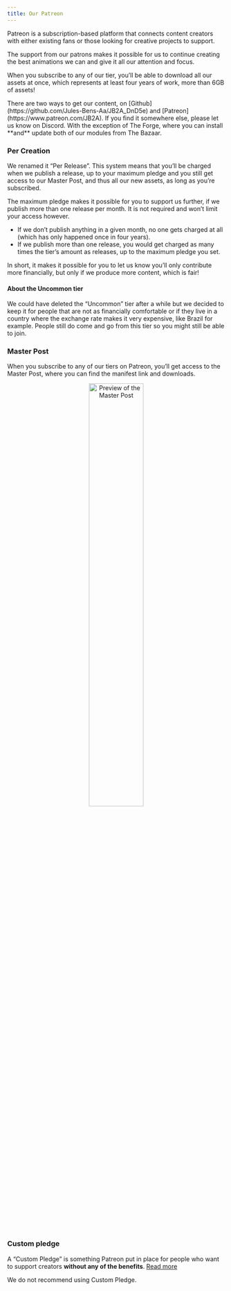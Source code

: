 ```yaml
---
title: Our Patreon
---
```


Patreon is a subscription-based platform that connects content creators with either existing fans or those looking for creative projects to support.

The support from our patrons makes it possible for us to continue creating the best animations we can and give it all our attention and focus. 

When you subscribe to any of our tier, you’ll be able to download all our assets at once, which represents at least four years of work, more than 6GB of assets! 

<Aside type="danger" title="Important">
There are two ways to get our content, on [Github](https://github.com/Jules-Bens-Aa/JB2A_DnD5e) and [Patreon](https://www.patreon.com/JB2A). If you find it somewhere else, please let us know on Discord. With the exception of The Forge, where you can install **and** update both of our modules from The Bazaar.
</Aside>

### Per Creation

We renamed it “Per Release”. This system means that you’ll be charged when we publish a release, up to your maximum pledge and you still get access to our Master Post, and thus all our new assets, as long as you’re subscribed.

The maximum pledge makes it possible for you to support us further, if we publish more than one release per month. It is not required and won’t limit your access however.
- If we don’t publish anything in a given month, no one gets charged at all (which has only happened once in four years).
- If we publish more than one release, you would get charged as many times the tier’s amount as releases, up to the maximum pledge you set.

In short, it makes it possible for you to let us know you’ll only contribute more financially, but only if we produce more content, which is fair!


#### About the Uncommon tier

We could have deleted the “Uncommon” tier after a while but we decided to keep it for people that are not as financially comfortable or if they live in a country where the exchange rate makes it very expensive, like Brazil for example. People still do come and go from this tier so you might still be able to join. 

### Master Post

When you subscribe to any of our tiers on Patreon, you’ll get access to the Master Post, where you can find the manifest link and downloads. 

<p align="center"><Image src={jb2aPatreonMasterPost} alt="Preview of the Master Post" style="width: 50%;"/></p>

### Custom pledge

A “Custom Pledge” is something Patreon put in place for people who want to support creators **without any of the benefits**. 
[Read more](https://support.patreon.com/hc/en-us/articles/360044376211-Managing-members-with-custom-pledges)

We do not recommend using Custom Pledge.


